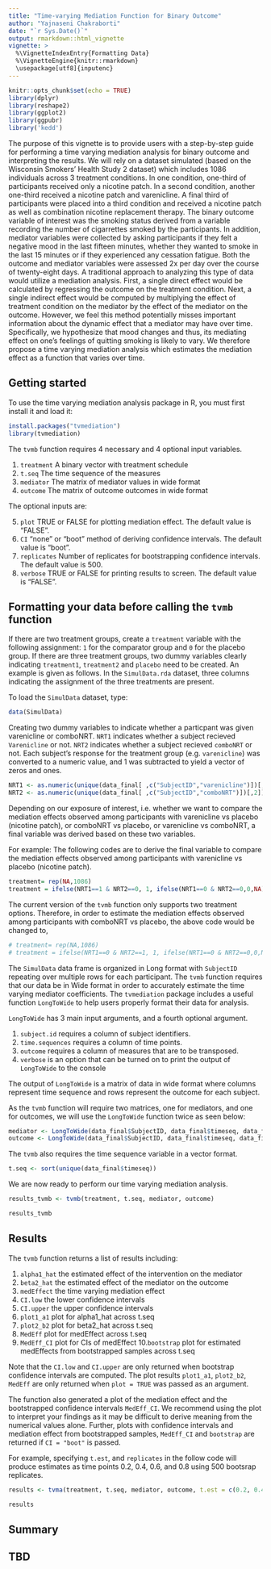 ```yaml
---
title: "Time-varying Mediation Function for Binary Outcome"
author: "Yajnaseni Chakraborti"
date: "`r Sys.Date()`"
output: rmarkdown::html_vignette
vignette: >
  %\VignetteIndexEntry{Formatting Data}
  %\VignetteEngine{knitr::rmarkdown}
  \usepackage[utf8]{inputenc}
---
```


<style>
pre {
  overflow-x: auto;
}
pre code {
  word-wrap: normal;
  white-space: pre;
}
</style>

```r
knitr::opts_chunk$set(echo = TRUE)
library(dplyr)
library(reshape2)
library(ggplot2)
library(ggpubr)
library('kedd')
```

The purpose of this vignette is to provide users with a step-by-step guide for 
performing a time varying mediation analysis for binary outcome and interpreting the results. We will rely on a dataset simulated (based on the Wisconsin Smokers' Health Study 2 dataset) which includes 1086 individuals across 3 treatment conditions. In one condition, one-third of participants received only a nicotine patch. In a second condition, another one-third received a nicotine patch and varenicline. A final third of 
participants were placed into a third condition and received a nicotine patch as well as combination nicotine replacement therapy. The binary outcome variable of interest was the smoking status derived from a variable recording the number of cigarrettes smoked by the participants. In addition, mediator variables were collected by asking participants if they felt a negative mood in the last fifteen minutes, whether they wanted to smoke in the last 15 minutes or if they experienced any cessation fatigue. Both the 
outcome and mediator variables were assessed 2x per day over the course of 
twenty-eight days.
A traditional approach to analyzing this type of data would utilize a mediation analysis. First, a single direct effect would be calculated by regressing the outcome on the treatment condition. Next, a single indirect effect would be computed by multiplying the effect of treatment condition on the mediator by the effect of the mediator on the outcome. However, we feel this method potentially misses important information about the dynamic effect that a mediator may have over time. Specifically, we hypothesize that mood changes and thus, its mediating effect on one’s feelings of quitting smoking is likely to vary. We therefore propose a time varying mediation analysis which estimates the 
mediation effect as a function that varies over time.

## Getting started

To use the time varying mediation analysis package in R, you must first install
it and load it: 
```r
install.packages("tvmediation")
library(tvmediation)
```

The `tvmb` function requires 4 necessary and 4 optional input variables.

1. `treatment` A binary vector with treatment schedule
2. `t.seq` The time sequence of the measures
3. `mediator` The matrix of mediator values in wide format
4. `outcome` The matrix of outcome outcomes in wide format

The optional inputs are:

5. `plot` TRUE or FALSE for plotting mediation effect. The default value is "FALSE".
6. `CI` "none" or "boot" method of deriving confidence intervals. The default value is "boot".
7. `replicates` Number of replicates for bootstrapping confidence intervals. The default value is 500.
8. `verbose` TRUE or FALSE for printing results to screen. The default value is "FALSE".

## Formatting your data before calling the `tvmb` function

If there are two treatment groups, create a `treatment` variable with the following assignment: `1` for the comparator group and `0` for the placebo group. If there are three treatment groups, two dummy variables clearly indicating `treatment1`, `treatment2` and `placebo` need to be created. An example is given as follows. In the `SimulData.rda` dataset, three columns indicating the assignment of the three treatments are present.

To load the `SimulData` dataset, type:
```r
data(SimulData)
```

Creating two dummy variables to indicate whether a particpant was given varenicline or comboNRT. `NRT1` indicates whether a subject recieved `Varenicline` or not. `NRT2` indicates whether a subject recieved `comboNRT` or not. Each subject's response for the treatment group (e.g. `varenicline`) was converted to a numeric value, and 1 was subtracted to yield a vector of zeros and ones.

```r
NRT1 <- as.numeric(unique(data_final[ ,c("SubjectID","varenicline")])[,2])-1
NRT2 <- as.numeric(unique(data_final[ ,c("SubjectID","comboNRT")])[,2])-1
```

Depending on our exposure of interest, i.e. whether we want to compare the mediation effects observed among participants with varenicline vs placebo (nicotine patch), or comboNRT vs placebo, or varenicline vs comboNRT, a final variable was derived based on these two variables.

For example: The following codes are to derive the final variable to compare the mediation effects observed among participants with varenicline vs placebo (nicotine patch).

```r
treatment= rep(NA,1086)
treatment = ifelse(NRT1==1 & NRT2==0, 1, ifelse(NRT1==0 & NRT2==0,0,NA))
```

The current version of the `tvmb` function only supports two treatment options. Therefore, in order to estimate the mediation effects observed among participants with comboNRT vs placebo, the above code would be changed to,

```r
# treatment= rep(NA,1086)
# treatment = ifelse(NRT1==0 & NRT2==1, 1, ifelse(NRT1==0 & NRT2==0,0,NA))
```

The `SimulData` data frame is organized in Long format with `SubjectID` repeating
over multiple rows for each participant. The `tvmb` function requires that our
data be in Wide format in order to accurately estimate the time varying mediator
coefficients. The `tvmediation` package includes a useful function `LongToWide` 
to help users properly format their data for analysis.

`LongToWide` has 3 main input arguments, and a fourth optional argument.

1. `subject.id` requires a column of subject identifiers. 
2. `time.sequences` requires a column of time points.
3. `outcome` requires a column of measures that are to be transposed.
4. `verbose` is an option that can be turned on to print the output of `LongToWide` to the console

The output of `LongToWide` is a matrix of data in wide format where columns 
represent time sequence and rows represent the outcome for each subject.

As the `tvmb` function will require two matrices, one for mediators, and one for
outcomes, we will use the `LongToWide` function twice as seen below:

```r
mediator <- LongToWide(data_final$SubjectID, data_final$timeseq, data_final$NegMoodLst15min)
outcome <- LongToWide(data_final$SubjectID, data_final$timeseq, data_final$smoke_status)
```

The `tvmb` also requires the time sequence variable in a vector format.
```r
t.seq <- sort(unique(data_final$timeseq))
```

We are now ready to perform our time varying mediation analysis.
```r
results_tvmb <- tvmb(treatment, t.seq, mediator, outcome)
```
```r
results_tvmb
```

## Results

The `tvmb` function returns a list of results including:

1. `alpha1_hat` the estimated effect of the intervention on the mediator 
2. `beta2_hat` the estimated effect of the mediator on the outcome
3. `medEffect` the time varying mediation effect
4. `CI.low` the lower confidence intervals
5. `CI.upper` the upper confidence intervals
6. `plot1_a1` plot for alpha1_hat across t.seq
7. `plot2_b2` plot for beta2_hat across t.seq
8. `MedEff` plot for medEffect across t.seq
9. `MedEff_CI` plot for CIs of medEffect
10.`bootstrap` plot for estimated medEffects from bootstrapped samples across t.seq

Note that the `CI.low` and `CI.upper` are only returned when bootstrap confidence intervals are computed. The plot results `plot1_a1`, `plot2_b2`, `MedEff` are only returned when `plot = TRUE` was passed as an argument. 

The function also generated a plot of the mediation effect and the bootstrapped
confidence intervals `MedEff_CI`. We recommend using the plot to interpret your findings as it may be difficult to derive meaning from the numerical values alone. Further, plots with confidence intervals and mediation effect from bootstrapped samples, `MedEff_CI` and `bootstrap` are returned if `CI = "boot"` is passed.

For example, specifying `t.est`, and `replicates` in the follow code will produce 
estimates as time points 0.2, 0.4, 0.6, and 0.8 using 500 bootsrap replicates.
```r
results <- tvma(treatment, t.seq, mediator, outcome, t.est = c(0.2, 0.4, 0.6, 0.8), replicates = 500)
```
```r
results
```

## Summary
TBD
---

